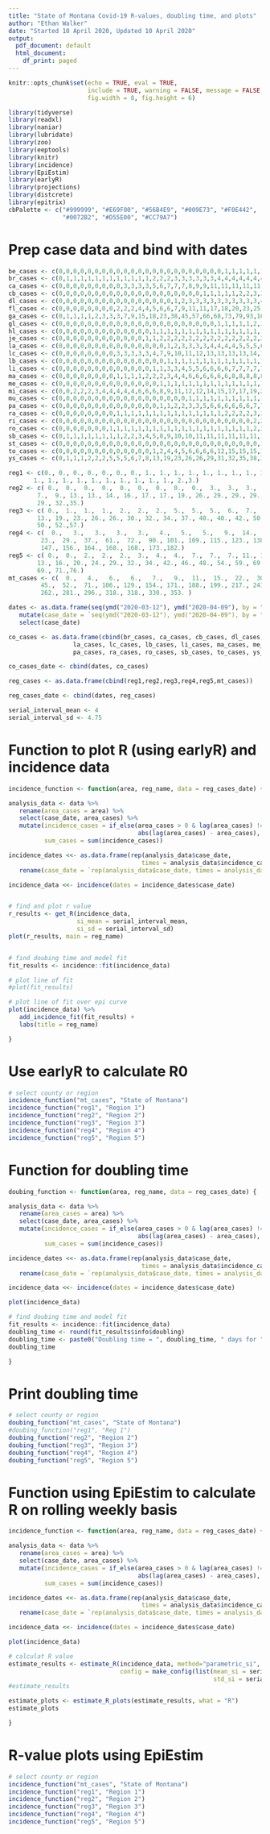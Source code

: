 ```yaml
---
title: "State of Montana Covid-19 R-values, doubling time, and plots"
author: "Ethan Walker"
date: "Started 10 April 2020, Updated 10 April 2020"
output:
  pdf_document: default
  html_document:
    df_print: paged
---
```


```r
knitr::opts_chunk$set(echo = TRUE, eval = TRUE, 
                      include = TRUE, warning = FALSE, message = FALSE,
                      fig.width = 8, fig.height = 6)
```

```r
library(tidyverse)
library(readxl)
library(naniar)
library(lubridate)
library(zoo)
library(eeptools)
library(knitr)
library(incidence)
library(EpiEstim)
library(earlyR)
library(projections)
library(distcrete)
library(epitrix)
cbPalette <- c("#999999", "#E69F00", "#56B4E9", "#009E73", "#F0E442", 
               "#0072B2", "#D55E00", "#CC79A7")
```

# Prep case data and bind with dates
```r
be_cases <- c(0,0,0,0,0,0,0,0,0,0,0,0,0,0,0,0,0,0,0,0,0,0,0,1,1,1,1,1,1)
br_cases <- c(0,1,1,1,1,1,1,1,1,1,1,1,1,2,2,2,3,3,3,3,3,3,4,4,4,4,4,4,4)
ca_cases <- c(0,0,0,0,0,0,0,0,0,3,3,3,3,5,6,7,7,7,8,9,9,11,11,11,11,11,11,11,12)
cb_cases <- c(0,0,0,0,0,0,0,0,0,0,0,0,0,0,0,0,0,0,0,0,1,1,1,1,1,2,2,3,3)
dl_cases <- c(0,0,0,0,0,0,0,0,0,0,0,0,0,0,0,0,1,2,3,3,3,3,3,3,3,3,3,3,4)
fl_cases <- c(0,0,0,0,0,0,0,0,2,2,2,4,4,5,6,6,7,9,11,11,17,18,20,23,25,31,31,31,34)
ga_cases <- c(0,1,1,1,1,2,3,3,3,7,9,15,18,23,38,45,57,66,68,73,79,93,101,109,115,118,118,120,128)
gl_cases <- c(0,0,0,0,0,0,0,0,0,0,0,0,0,0,0,0,0,0,0,0,0,0,1,1,1,1,1,2,3)
hl_cases <- c(0,0,0,0,0,0,0,0,0,0,0,0,0,1,1,1,1,1,1,1,1,1,1,1,1,1,1,1,1)
je_cases <- c(0,0,0,0,0,0,0,0,0,0,0,0,1,1,2,2,2,2,2,2,2,2,2,2,2,2,2,2,2)
la_cases <- c(0,0,0,0,0,0,0,0,0,0,0,0,0,0,0,1,2,3,3,3,3,4,4,4,4,5,5,5,6)
lc_cases <- c(0,0,0,0,0,0,0,0,3,3,3,3,3,4,7,9,10,11,12,13,13,13,13,14,14,15,15,16,16)
lb_cases <- c(0,0,0,0,0,0,0,0,0,0,0,0,0,0,0,1,1,1,1,1,1,1,1,1,1,1,1,1,1)
li_cases <- c(0,0,0,0,0,0,0,0,0,0,0,0,0,1,1,3,3,4,5,5,6,6,6,6,7,7,7,7,7)
ma_cases <- c(0,0,0,0,0,0,0,0,1,1,1,1,2,2,2,3,4,4,6,6,6,6,6,6,8,8,8,8,8)
me_cases <- c(0,0,0,0,0,0,0,0,0,0,0,0,0,0,1,1,1,1,1,1,1,1,1,1,1,1,1,1,1)
mi_cases <- c(0,0,2,2,2,3,4,4,4,4,4,6,6,6,8,9,11,12,12,14,15,17,17,19,21,24,24,25,26)
mu_cases <- c(0,0,0,0,0,0,0,0,0,0,0,0,0,0,0,0,0,0,1,1,1,1,1,1,1,1,1,1,1)
pa_cases <- c(0,0,0,0,0,0,0,0,0,0,0,0,0,0,1,1,2,2,3,3,5,6,6,6,6,6,6,7,7)
ra_cases <- c(0,0,0,0,0,0,0,0,1,1,1,1,1,1,1,1,1,1,1,1,1,1,1,2,2,2,2,3,3)
ri_cases <- c(0,0,0,0,0,0,0,0,0,0,0,0,0,0,0,0,0,0,0,0,0,0,0,0,0,0,0,2,2)
ro_cases <- c(0,0,0,0,0,0,0,1,1,1,1,1,1,1,1,1,1,1,1,1,1,1,1,1,1,1,1,2,2)
sb_cases <- c(0,1,1,1,1,1,1,1,1,2,2,3,4,5,8,9,10,10,11,11,11,11,11,11,11,11,11,11,11)
st_cases <- c(0,0,0,0,0,0,0,0,0,0,0,0,0,0,0,0,0,0,0,0,0,0,0,0,0,0,0,0,1)
to_cases <- c(0,0,0,0,0,0,0,0,0,0,0,0,0,1,2,4,4,5,6,6,6,6,12,15,15,15,15,17,18) 
ys_cases <- c(0,1,1,1,2,2,2,5,5,5,6,7,8,13,19,23,26,26,29,31,32,35,38,38,40,47,47,48,52)

reg1 <- c(0., 0., 0., 0., 0., 0., 0., 1., 1., 1., 1., 1., 1., 1., 1., 1., 1.,
       1., 1., 1., 1., 1., 1., 1., 1., 1., 1., 2.,3.)
reg2 <- c( 0.,  0.,  0.,  0.,  0.,  0.,  0.,  0.,  0.,  3.,  3.,  3.,  3.,
        7.,  9., 13., 13., 14., 16., 17., 17., 19., 26., 29., 29., 29.,
        29., 32.,35.)
reg3 <- c( 0.,  1.,  1.,  1.,  2.,  2.,  2.,  5.,  5.,  5.,  6.,  7.,  8.,
        13., 19., 23., 26., 26., 30., 32., 34., 37., 40., 40., 42., 50.,
        50., 52.,57.)
reg4 <- c(  0.,   3.,   3.,   3.,   3.,   4.,   5.,   5.,   9.,  14.,  16.,
         23.,  29.,  37.,  61.,  72.,  90., 101., 109., 115., 123., 138.,
         147., 156., 164., 168., 168., 173.,182.)
reg5 <- c( 0.,  0.,  2.,  2.,  2.,  3.,  4.,  4.,  7.,  7.,  7., 11., 11.,
        13., 16., 20., 24., 29., 32., 34., 42., 46., 48., 54., 59., 69.,
        69., 71.,76.)
mt_cases <- c(  0.,   4.,   6.,   6.,   7.,   9.,  11.,  15.,  22.,  30.,  33.,
         45.,  52.,  71., 106., 129., 154., 171., 188., 199., 217., 241.,
         262., 281., 296., 318., 318., 330., 353. )

dates <- as.data.frame(seq(ymd("2020-03-12"), ymd("2020-04-09"), by = "1 day")) %>% 
   mutate(case_date = `seq(ymd("2020-03-12"), ymd("2020-04-09"), by = "1 day")`) %>% 
   select(case_date)

co_cases <- as.data.frame(cbind(br_cases, ca_cases, cb_cases, dl_cases, fl_cases, ga_cases, gl_cases, hl_cases, je_cases,
                  la_cases, lc_cases, lb_cases, li_cases, ma_cases, me_cases, mi_cases, mu_cases,
                  pa_cases, ra_cases, ro_cases, sb_cases, to_cases, ys_cases))

co_cases_date <- cbind(dates, co_cases)

reg_cases <- as.data.frame(cbind(reg1,reg2,reg3,reg4,reg5,mt_cases))

reg_cases_date <- cbind(dates, reg_cases)

serial_interval_mean <- 4
serial_interval_sd <- 4.75
```

# Function to plot R (using earlyR) and incidence data
```r
incidence_function <- function(area, reg_name, data = reg_cases_date) {

analysis_data <- data %>% 
   rename(area_cases = area) %>% 
   select(case_date, area_cases) %>% 
   mutate(incidence_cases = if_else(area_cases > 0 & lag(area_cases) != 0,
                                    abs(lag(area_cases) - area_cases), area_cases),
          sum_cases = sum(incidence_cases)) 

incidence_dates <<- as.data.frame(rep(analysis_data$case_date, 
                                     times = analysis_data$incidence_cases)) %>% 
   rename(case_date = `rep(analysis_data$case_date, times = analysis_data$incidence_cases)`)

incidence_data <<- incidence(dates = incidence_dates$case_date)


# find and plot r value
r_results <- get_R(incidence_data, 
                   si_mean = serial_interval_mean,
                   si_sd = serial_interval_sd)
plot(r_results, main = reg_name)


# find doubing time and model fit
fit_results <- incidence::fit(incidence_data)

# plot line of fit
#plot(fit_results)

# plot line of fit over epi curve
plot(incidence_data) %>% 
   add_incidence_fit(fit_results) +
   labs(title = reg_name)

}
```

# Use earlyR to calculate R0
```r
# select county or region
incidence_function("mt_cases", "State of Montana")
incidence_function("reg1", "Region 1")
incidence_function("reg2", "Region 2")
incidence_function("reg3", "Region 3")
incidence_function("reg4", "Region 4")
incidence_function("reg5", "Region 5")
```

# Function for doubling time
```r
doubing_function <- function(area, reg_name, data = reg_cases_date) {

analysis_data <- data %>% 
   rename(area_cases = area) %>% 
   select(case_date, area_cases) %>% 
   mutate(incidence_cases = if_else(area_cases > 0 & lag(area_cases) != 0,
                                    abs(lag(area_cases) - area_cases), area_cases),
          sum_cases = sum(incidence_cases)) 

incidence_dates <<- as.data.frame(rep(analysis_data$case_date, 
                                     times = analysis_data$incidence_cases)) %>% 
   rename(case_date = `rep(analysis_data$case_date, times = analysis_data$incidence_cases)`)

incidence_data <<- incidence(dates = incidence_dates$case_date)

plot(incidence_data)

# find doubing time and model fit
fit_results <- incidence::fit(incidence_data)
doubling_time <- round(fit_results$info$doubling)
doubling_time <- paste0("Doubling time = ", doubling_time, " days for ", reg_name)
doubling_time

}
```

# Print doubling time
```r
# select county or region
doubing_function("mt_cases", "State of Montana")
#doubing_function("reg1", "Reg 1")
doubing_function("reg2", "Region 2")
doubing_function("reg3", "Region 3")
doubing_function("reg4", "Region 4")
doubing_function("reg5", "Region 5")
```


# Function using EpiEstim to calculate R on rolling weekly basis
```r
incidence_function <- function(area, reg_name, data = reg_cases_date) {

analysis_data <- data %>% 
   rename(area_cases = area) %>% 
   select(case_date, area_cases) %>% 
   mutate(incidence_cases = if_else(area_cases > 0 & lag(area_cases) != 0,
                                    abs(lag(area_cases) - area_cases), area_cases),
          sum_cases = sum(incidence_cases)) 

incidence_dates <<- as.data.frame(rep(analysis_data$case_date, 
                                     times = analysis_data$incidence_cases)) %>% 
   rename(case_date = `rep(analysis_data$case_date, times = analysis_data$incidence_cases)`)

incidence_data <<- incidence(dates = incidence_dates$case_date)

plot(incidence_data)

# calculat R value
estimate_results <- estimate_R(incidence_data, method="parametric_si", 
                               config = make_config(list(mean_si = serial_interval_mean, 
                                                         std_si = serial_interval_sd)))
#estimate_results

estimate_plots <- estimate_R_plots(estimate_results, what = "R")
estimate_plots

}
```

# R-value plots using EpiEstim
```r
# select county or region
incidence_function("mt_cases", "State of Montana")
incidence_function("reg1", "Region 1")
incidence_function("reg2", "Region 2")
incidence_function("reg3", "Region 3")
incidence_function("reg4", "Region 4")
incidence_function("reg5", "Region 5")
```


